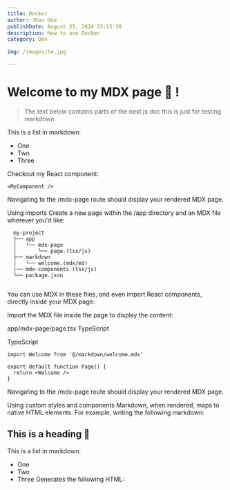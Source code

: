 ```yaml
---
title: Docker
author: Jhon Doe
publishDate: August 25, 2024 23:15:30
description: How to use Docker
category: Dev

img: /images/te.jpg

---
```




  
# Welcome to my MDX page 🌱 !
 
> The text below contains parts of the next js doc this is just for testing markdown
 
This is a list in markdown:
 
- One
- Two
- Three
 
Checkout my React component:
 ```
<MyComponent />

```
Navigating to the /mdx-page route should display your rendered MDX page.

Using imports
Create a new page within the /app directory and an MDX file wherever you'd like:

```
  my-project
  ├── app
  │   └── mdx-page
  │       └── page.(tsx/js)
  ├── markdown
  │   └── welcome.(mdx/md)
  |── mdx-components.(tsx/js)
  └── package.json
  
  ```
You can use MDX in these files, and even import React components, directly inside your MDX page:

Import the MDX file inside the page to display the content:

app/mdx-page/page.tsx
TypeScript

TypeScript
```
import Welcome from '@/markdown/welcome.mdx'
 
export default function Page() {
  return <Welcome />
}
```
Navigating to the /mdx-page route should display your rendered MDX page.

Using custom styles and components
Markdown, when rendered, maps to native HTML elements. For example, writing the following markdown:


## This is a heading 🌱
This is a list in markdown:
 
- One
- Two
- Three
Generates the following HTML:



 
 